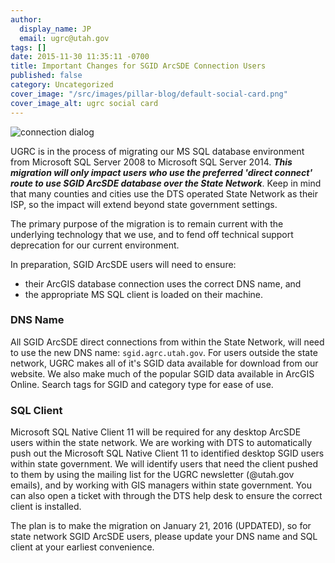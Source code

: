 ```yaml
---
author:
  display_name: JP
  email: ugrc@utah.gov
tags: []
date: 2015-11-30 11:35:11 -0700
title: Important Changes for SGID ArcSDE Connection Users
published: false
category: Uncategorized
cover_image: "/src/images/pillar-blog/default-social-card.png"
cover_image_alt: ugrc social card
---
```



![connection dialog](/images/404.png)

UGRC is in the process of migrating our MS SQL database environment from Microsoft SQL Server 2008 to Microsoft SQL Server 2014. _**This migration will only impact users who use the preferred 'direct connect' route to use SGID ArcSDE database over the State Network**_. Keep in mind that many counties and cities use the DTS operated State Network as their ISP, so the impact will extend beyond state government settings.

The primary purpose of the migration is to remain current with the underlying technology that we use, and to fend off technical support deprecation for our current environment.

In preparation, SGID ArcSDE users will need to ensure:

- their ArcGIS database connection uses the correct DNS name, and
- the appropriate MS SQL client is loaded on their machine.

### DNS Name

All SGID ArcSDE direct connections from within the State Network, will need to use the new DNS name: `sgid.agrc.utah.gov`. For users outside the state network, UGRC makes all of it's SGID data available for download from our website. We also make much of the popular SGID data available in ArcGIS Online. Search tags for SGID and category type for ease of use.

### SQL Client

Microsoft SQL Native Client 11 will be required for any desktop ArcSDE users within the state network. We are working with DTS to automatically push out the Microsoft SQL Native Client 11 to identified desktop SGID users within state government. We will identify users that need the client pushed to them by using the mailing list for the UGRC newsletter (@utah.gov emails), and by working with GIS managers within state government. You can also open a ticket with through the DTS help desk to ensure the correct client is installed.

The plan is to make the migration on January 21, 2016 (UPDATED), so for state network SGID ArcSDE users, please update your DNS name and SQL client at your earliest convenience.

<Contacts subject={frontmatter.title} contactKey="sgid" />
